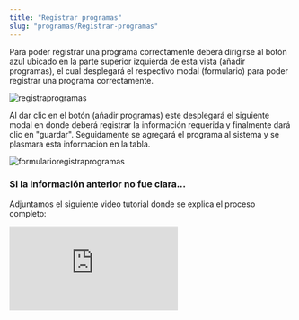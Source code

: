 ```yaml
---
title: "Registrar programas"
slug: "programas/Registrar-programas"
---
```



<Tabs>
  <TabItem label="Endpoint">
    <ApiEndpoint url={`${API_BASE_URL}admin/programas`} />

  </TabItem>
</Tabs>

Para poder registrar una programa correctamente deberá dirigirse al botón azul ubicado
en la parte superior izquierda de esta vista (añadir programas), el cual desplegará el respectivo modal (formulario)
para poder registrar una programa correctamente.

<Image
  src={registraprogramas}
  alt="registraprogramas"
  width={3148}
  height={2270}
/>

Al dar clic en el botón (añadir programas) este desplegará el siguiente modal en donde deberá registrar la información requerida y finalmente dará clic en "guardar". Seguidamente se agregará el programa al sistema y se plasmara esta información en la tabla.

<Image
  src={formularioregistraprogramas}
  alt="formularioregistraprogramas"
  width={3148}
  height={2270}
/>

### Si la información anterior no fue clara...

Adjuntamos el siguiente video tutorial donde se explica el proceso completo:

<div style={{ display: "flex", justifyContent: "center" }}>
  <iframe
    style={{ height: "500px", width: "100%" }}
    src="https://www.youtube.com/embed/ouGYe5Irveg"
    title="Tutorial"
    frameBorder="0"
    allow="accelerometer; autoplay; clipboard-write; encrypted-media; gyroscope; picture-in-picture"
    allowFullScreen
  ></iframe>
</div>
